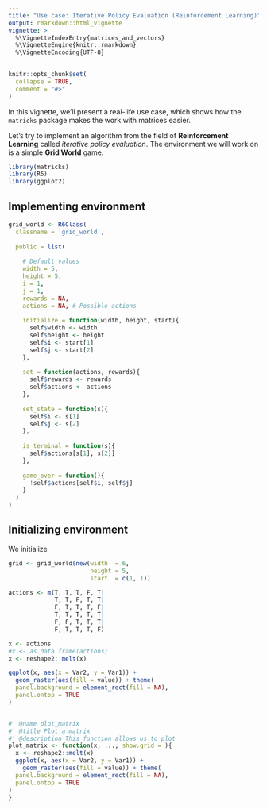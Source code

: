 ```yaml
---
title: "Use case: Iterative Policy Evaluation (Reinforcement Learning)"
output: rmarkdown::html_vignette
vignette: >
  %\VignetteIndexEntry{matrices_and_vectors}
  %\VignetteEngine{knitr::rmarkdown}
  %\VignetteEncoding{UTF-8}
---
```


```r
knitr::opts_chunk$set(
  collapse = TRUE,
  comment = "#>"
)
```

In this vignette, we'll present a real-life use case, which shows how the `matricks` package makes the work with matrices easier. 

Let's try to implement an algorithm from the field of **Reinforcement Learning** called *iterative policy evaluation*. The environment we will work on is a simple **Grid World** game.

```r
library(matricks)
library(R6)
library(ggplot2)
```

## Implementing environment

```r
grid_world <- R6Class(
  classname = 'grid_world',
  
  public = list(
    
    # Default values
    width = 5,
    height = 5,
    i = 1,
    j = 1,
    rewards = NA, 
    actions = NA, # Possible actions
    
    initialize = function(width, height, start){
      self$width <- width
      self$height <- height
      self$i <- start[1]
      self$j <- start[2]
    },
    
    set = function(actions, rewards){
      self$rewards <- rewards
      self$actions <- actions  
    },
    
    set_state = function(s){
      self$i <- s[1]
      self$j <- s[2]
    },
    
    is_terminal = function(s){
      self$actions[s[1], s[2]]
    },
    
    game_over = function(){
      !self$actions[self$i, self$j]
    }
  )
)
```

## Initializing environment

We initialize

```r
grid <- grid_world$new(width  = 6,
                       height = 5,
                       start  = c(1, 1))

actions <- m(T, T, T, F, T|
             T, T, F, T, T|
             F, T, T, T, F|
             T, T, T, T, T|
             F, F, T, T, T|
             F, T, T, T, F)

x <- actions
#x <- as.data.frame(actions)
x <- reshape2::melt(x)

ggplot(x, aes(x = Var2, y = Var1)) + 
  geom_raster(aes(fill = value)) + theme(
  panel.background = element_rect(fill = NA),
  panel.ontop = TRUE
)


#' @name plot_matrix
#' @title Plot a matrix
#' @description This function allows us to plot 
plot_matrix <- function(x, ..., show.grid = ){
  x <- reshape2::melt(x)
  ggplot(x, aes(x = Var2, y = Var1)) + 
    geom_raster(aes(fill = value)) + theme(
  panel.background = element_rect(fill = NA),
  panel.ontop = TRUE
)
}


```

